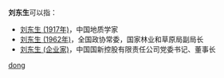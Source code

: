 '''刘东生'''可以指：
* [[刘东生_(1917年)|刘东生 (1917年)]]，中国地质学家
* [[刘东生_(1962年)|刘东生 (1962年)]]，全国政协常委，国家林业和草原局副局长
* [[刘东生_(企业家)|刘东生 (企业家)]]，中国国新控股有限责任公司党委书记、董事长

{{disambig}}

[[Category:三字刘姓人名消歧义|dong]]
